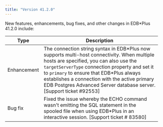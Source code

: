 ```yaml
---
title: "Version 41.2.0"
---
```


New features, enhancements, bug fixes, and other changes in EDB\*Plus 41.2.0 include:

| Type        | Description                                                    |
| ----------- | -------------------------------------------------------------- | 
| Enhancement | The connection string syntax in EDB\*Plus now supports multi-host connectivity. When multiple hosts are specified, you can also use the `targetServerType` connection property and set it to `primary` to ensure that EDB\*Plus always establishes a connection with the active primary EDB Postgres Advanced Server database server. [Support ticket #92553]  |
| Bug fix     | Fixed the issue whereby the ECHO command wasn't emitting the SQL statement in the spooled file when using EDB\*Plus in an interactive session. [Support ticket # 83580] |
